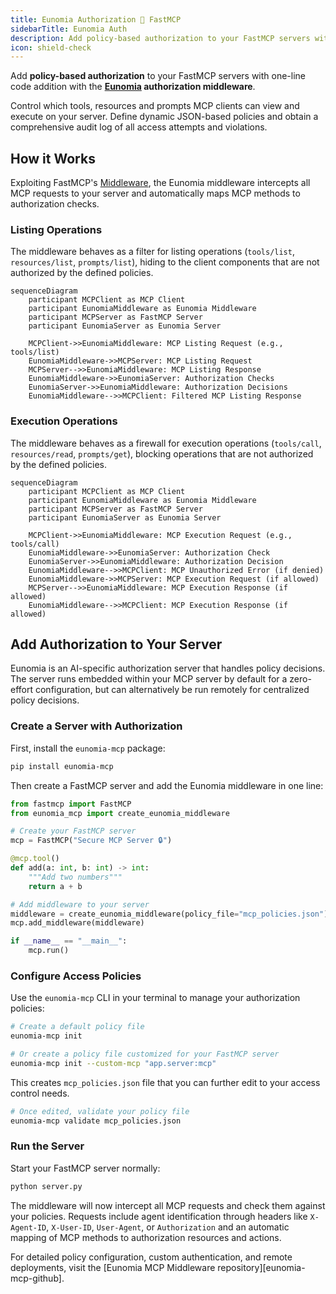 ```yaml
---
title: Eunomia Authorization 🤝 FastMCP
sidebarTitle: Eunomia Auth
description: Add policy-based authorization to your FastMCP servers with Eunomia
icon: shield-check
---
```


Add **policy-based authorization** to your FastMCP servers with one-line code addition with the **[Eunomia][eunomia-github] authorization middleware**.

Control which tools, resources and prompts MCP clients can view and execute on your server. Define dynamic JSON-based policies and obtain a comprehensive audit log of all access attempts and violations.

## How it Works

Exploiting FastMCP's [Middleware][fastmcp-middleare], the Eunomia middleware intercepts all MCP requests to your server and automatically maps MCP methods to authorization checks.

### Listing Operations

The middleware behaves as a filter for listing operations (`tools/list`, `resources/list`, `prompts/list`), hiding to the client components that are not authorized by the defined policies.

```mermaid
sequenceDiagram
    participant MCPClient as MCP Client
    participant EunomiaMiddleware as Eunomia Middleware
    participant MCPServer as FastMCP Server
    participant EunomiaServer as Eunomia Server

    MCPClient->>EunomiaMiddleware: MCP Listing Request (e.g., tools/list)
    EunomiaMiddleware->>MCPServer: MCP Listing Request
    MCPServer-->>EunomiaMiddleware: MCP Listing Response
    EunomiaMiddleware->>EunomiaServer: Authorization Checks
    EunomiaServer->>EunomiaMiddleware: Authorization Decisions
    EunomiaMiddleware-->>MCPClient: Filtered MCP Listing Response
```

### Execution Operations

The middleware behaves as a firewall for execution operations (`tools/call`, `resources/read`, `prompts/get`), blocking operations that are not authorized by the defined policies.

```mermaid
sequenceDiagram
    participant MCPClient as MCP Client
    participant EunomiaMiddleware as Eunomia Middleware
    participant MCPServer as FastMCP Server
    participant EunomiaServer as Eunomia Server

    MCPClient->>EunomiaMiddleware: MCP Execution Request (e.g., tools/call)
    EunomiaMiddleware->>EunomiaServer: Authorization Check
    EunomiaServer->>EunomiaMiddleware: Authorization Decision
    EunomiaMiddleware-->>MCPClient: MCP Unauthorized Error (if denied)
    EunomiaMiddleware->>MCPServer: MCP Execution Request (if allowed)
    MCPServer-->>EunomiaMiddleware: MCP Execution Response (if allowed)
    EunomiaMiddleware-->>MCPClient: MCP Execution Response (if allowed)
```

## Add Authorization to Your Server

<Note>
Eunomia is an AI-specific authorization server that handles policy decisions. The server runs embedded within your MCP server by default for a zero-effort configuration, but can alternatively be run remotely for centralized policy decisions.

</Note>

### Create a Server with Authorization

First, install the `eunomia-mcp` package:

```bash
pip install eunomia-mcp
```

Then create a FastMCP server and add the Eunomia middleware in one line:

```python server.py
from fastmcp import FastMCP
from eunomia_mcp import create_eunomia_middleware

# Create your FastMCP server
mcp = FastMCP("Secure MCP Server 🔒")

@mcp.tool()
def add(a: int, b: int) -> int:
    """Add two numbers"""
    return a + b

# Add middleware to your server
middleware = create_eunomia_middleware(policy_file="mcp_policies.json")
mcp.add_middleware(middleware)

if __name__ == "__main__":
    mcp.run()
```

### Configure Access Policies

Use the `eunomia-mcp` CLI in your terminal to manage your authorization policies:

```bash
# Create a default policy file
eunomia-mcp init

# Or create a policy file customized for your FastMCP server
eunomia-mcp init --custom-mcp "app.server:mcp"
```

This creates `mcp_policies.json` file that you can further edit to your access control needs.

```bash
# Once edited, validate your policy file
eunomia-mcp validate mcp_policies.json
```

### Run the Server

Start your FastMCP server normally:

```bash
python server.py
```

The middleware will now intercept all MCP requests and check them against your policies. Requests include agent identification through headers like `X-Agent-ID`, `X-User-ID`, `User-Agent`, or `Authorization` and an automatic mapping of MCP methods to authorization resources and actions.

<Tip>
  For detailed policy configuration, custom authentication, and remote
  deployments, visit the [Eunomia MCP Middleware
  repository][eunomia-mcp-github].
</Tip>

[eunomia-github]: https://github.com/whataboutyou-ai/eunomia
[eunomia-mcp-github]: https://github.com/whataboutyou-ai/eunomia/tree/main/pkgs/extensions/mcp
[fastmcp-middleare]: /servers/middleware
